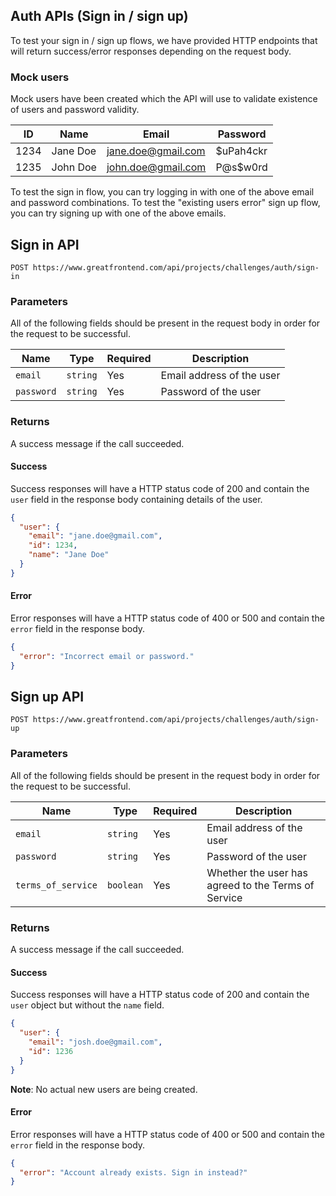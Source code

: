 ## Auth APIs (Sign in / sign up)

To test your sign in / sign up flows, we have provided HTTP endpoints that will return success/error responses depending on the request body.

### Mock users

Mock users have been created which the API will use to validate existence of users and password validity.

| ID   | Name     | Email              | Password  |
| ---- | -------- | ------------------ | --------- |
| 1234 | Jane Doe | jane.doe@gmail.com | $uPah4ckr |
| 1235 | John Doe | john.doe@gmail.com | P@s$w0rd  |

To test the sign in flow, you can try logging in with one of the above email and password combinations. To test the "existing users error" sign up flow, you can try signing up with one of the above emails.

## Sign in API

```
POST https://www.greatfrontend.com/api/projects/challenges/auth/sign-in
```

### Parameters

All of the following fields should be present in the request body in order for the request to be successful.

| Name       | Type     | Required | Description               |
| ---------- | -------- | -------- | ------------------------- |
| `email`    | `string` | Yes      | Email address of the user |
| `password` | `string` | Yes      | Password of the user      |

### Returns

A success message if the call succeeded.

#### Success

Success responses will have a HTTP status code of 200 and contain the `user` field in the response body containing details of the user.

```json
{
  "user": {
    "email": "jane.doe@gmail.com",
    "id": 1234,
    "name": "Jane Doe"
  }
}
```

#### Error

Error responses will have a HTTP status code of 400 or 500 and contain the `error` field in the response body.

```json
{
  "error": "Incorrect email or password."
}
```

## Sign up API

```
POST https://www.greatfrontend.com/api/projects/challenges/auth/sign-up
```

### Parameters

All of the following fields should be present in the request body in order for the request to be successful.

| Name | Type | Required | Description |
| --- | --- | --- | --- |
| `email` | `string` | Yes | Email address of the user |
| `password` | `string` | Yes | Password of the user |
| `terms_of_service` | `boolean` | Yes | Whether the user has agreed to the Terms of Service |

### Returns

A success message if the call succeeded.

#### Success

Success responses will have a HTTP status code of 200 and contain the `user` object but without the `name` field.

```json
{
  "user": {
    "email": "josh.doe@gmail.com",
    "id": 1236
  }
}
```

**Note**: No actual new users are being created.

#### Error

Error responses will have a HTTP status code of 400 or 500 and contain the `error` field in the response body.

```json
{
  "error": "Account already exists. Sign in instead?"
}
```
